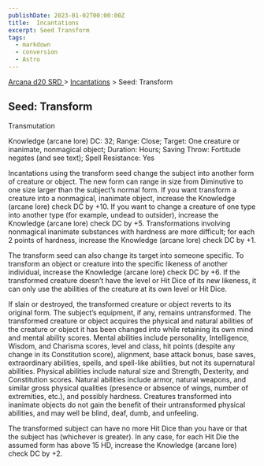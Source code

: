 ```yaml
---
publishDate: 2023-01-02T00:00:00Z
title:  Incantations
excerpt: Seed Transform
tags:
  - markdown
  - conversion
  - Astro
---
```


[ Arcana d20 SRD ](/#arcanaD20) > [ Incantations](arcana-d20-srd-incantations-index) > Seed: Transform

##  Seed: Transform

Transmutation

Knowledge (arcane lore) DC: 32; Range: Close; Target: One creature or
inanimate, nonmagical object; Duration: Hours; Saving Throw: Fortitude negates
(and see text); Spell Resistance: Yes

Incantations using the transform seed change the subject into another form of
creature or object. The new form can range in size from Diminutive to one size
larger than the subject’s normal form. If you want transform a creature into a
nonmagical, inanimate object, increase the Knowledge (arcane lore) check DC by
+10. If you want to change a creature of one type into another type (for
example, undead to outsider), increase the Knowledge (arcane lore) check DC by
+5. Transformations involving nonmagical inanimate substances with hardness
are more difficult; for each 2 points of hardness, increase the Knowledge
(arcane lore) check DC by +1.

The transform seed can also change its target into someone specific. To
transform an object or creature into the specific likeness of another
individual, increase the Knowledge (arcane lore) check DC by +6. If the
transformed creature doesn’t have the level or Hit Dice of its new likeness,
it can only use the abilities of the creature at its own level or Hit Dice.

If slain or destroyed, the transformed creature or object reverts to its
original form. The subject’s equipment, if any, remains untransformed. The
transformed creature or object acquires the physical and natural abilities of
the creature or object it has been changed into while retaining its own mind
and mental ability scores. Mental abilities include personality, Intelligence,
Wisdom, and Charisma scores, level and class, hit points (despite any change
in its Constitution score), alignment, base attack bonus, base saves,
extraordinary abilities, spells, and spell-like abilities, but not its
supernatural abilities. Physical abilities include natural size and Strength,
Dexterity, and Constitution scores. Natural abilities include armor, natural
weapons, and similar gross physical qualities (presence or absence of wings,
number of extremities, etc.), and possibly hardness. Creatures transformed
into inanimate objects do not gain the benefit of their untransformed physical
abilities, and may well be blind, deaf, dumb, and unfeeling.

The transformed subject can have no more Hit Dice than you have or that the
subject has (whichever is greater). In any case, for each Hit Die the assumed
form has above 15 HD, increase the Knowledge (arcane lore) check DC by +2.

